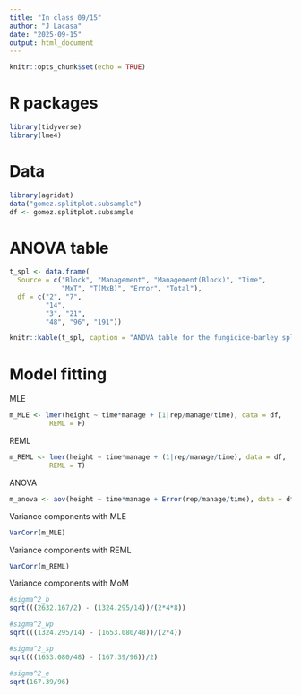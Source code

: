 ```yaml
---
title: "In class 09/15"
author: "J Lacasa"
date: "2025-09-15"
output: html_document
---
```


```r
knitr::opts_chunk$set(echo = TRUE)
```

# R packages 

```r
library(tidyverse)
library(lme4)
```

# Data 
```r
library(agridat)
data("gomez.splitplot.subsample")
df <- gomez.splitplot.subsample
```

# ANOVA table
```r
t_spl <- data.frame(
  Source = c("Block", "Management", "Management(Block)", "Time",
             "MxT", "T(MxB)", "Error", "Total"),
  df = c("2", "7", 
         "14", 
         "3", "21",
         "48", "96", "191"))

knitr::kable(t_spl, caption = "ANOVA table for the fungicide-barley split-plot design. See also Table 24.9 from Milliken and Johnson as a helpful reference.")
```

# Model fitting

MLE
```r
m_MLE <- lmer(height ~ time*manage + (1|rep/manage/time), data = df, 
          REML = F)
```

REML
```r
m_REML <- lmer(height ~ time*manage + (1|rep/manage/time), data = df, 
          REML = T)
```

ANOVA
```r
m_anova <- aov(height ~ time*manage + Error(rep/manage/time), data = df)
```

Variance components with MLE
```r
VarCorr(m_MLE)
```

Variance components with REML
```r
VarCorr(m_REML)
```

Variance components with MoM
```r
#sigma^2_b 
sqrt(((2632.167/2) - (1324.295/14))/(2*4*8))

#sigma^2_wp 
sqrt(((1324.295/14) - (1653.080/48))/(2*4))

#sigma^2_sp 
sqrt(((1653.080/48) - (167.39/96))/2)

#sigma^2_e 
sqrt(167.39/96)
```



